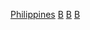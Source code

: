 {{Commons category|Beaches of the Philippines}}

[[Category:各國沙灘|Philippines]]
[[Category:菲律宾地形|B]]
[[Category:菲律賓旅遊景點|B]]
[[Category:菲律賓的水|B]]